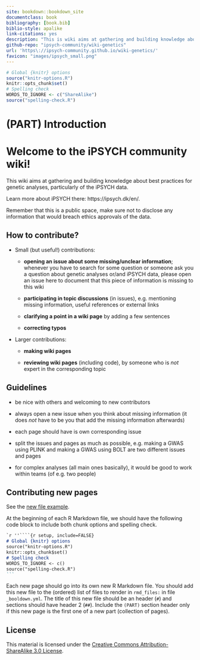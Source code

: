 ```yaml
--- 
site: bookdown::bookdown_site
documentclass: book
bibliography: [book.bib]
biblio-style: apalike
link-citations: yes
description: "This is wiki aims at gathering and building knowledge about best practices for genetic analyses, particularly of the iPSYCH data."
github-repo: "ipsych-community/wiki-genetics"
url: 'https\://ipsych-community.github.io/wiki-genetics/'
favicon: "images/ipsych_small.png"
---
```


```r
# Global {knitr} options
source("knitr-options.R")
knitr::opts_chunk$set()
# Spelling check
WORDS_TO_IGNORE <- c("ShareAlike")
source("spelling-check.R")
```

# (PART) Introduction {-}

# Welcome to the iPSYCH community wiki! {-}

This wiki aims at gathering and building knowledge about best practices for genetic analyses, particularly of the iPSYCH data.

Learn more about iPSYCH there: https://ipsych.dk/en/.

Remember that this is a public space, make sure not to disclose any information that would breach ethics approvals of the data.

## How to contribute? {-}

- Small (but useful!) contributions: 

    - **opening an issue about some missing/unclear information**; whenever you have to search for some question or someone ask you a question about genetic analyses or/and iPSYCH data, please open an issue here to document that this piece of information is missing to this wiki
    
    - **participating in topic discussions** (in issues), e.g. mentioning missing information, useful references or external links
    
    - **clarifying a point in a wiki page** by adding a few sentences
    
    - **correcting typos**

- Larger contributions: 

    - **making wiki pages**
    
    - **reviewing wiki pages** (including code), by someone who is *not* expert in the corresponding topic


## Guidelines {-}

- be nice with others and welcoming to new contributors

- always open a new issue when you think about missing information (it does *not* have to be you that add the missing information afterwards)

- each page should have is own corresponding issue

- split the issues and pages as much as possible, e.g. making a GWAS using PLINK and making a GWAS using BOLT are two different issues and pages

- for complex analyses (all main ones basically), it would be good to work within teams (of e.g. two people)

## Contributing new pages {-}

See the [new file example](https://github.com/ipsych-community/wiki-genetics/blob/master/example.Rmd).

At the beginning of each R Markdown file, we should have the following code block to include both chunk options and spelling check.

````markdown
`r ''````{r setup, include=FALSE}
# Global {knitr} options
source("knitr-options.R")
knitr::opts_chunk$set()
# Spelling check
WORDS_TO_IGNORE <- c()
source("spelling-check.R")
```
````

Each new page should go into its own new R Markdown file.
You should add this new file to the (ordered) list of files to render in `rmd_files:` in file `_booldown.yml`.
The title of this new file should be an header  (`#`) and sections should have header 2 (`##`).
Include the `(PART)` section header only if this new page is the first one of a new part (collection of pages). 

## License {-}

This material is licensed under the [Creative Commons Attribution-ShareAlike 3.0 License](http://creativecommons.org/licenses/by-sa/3.0/). 
